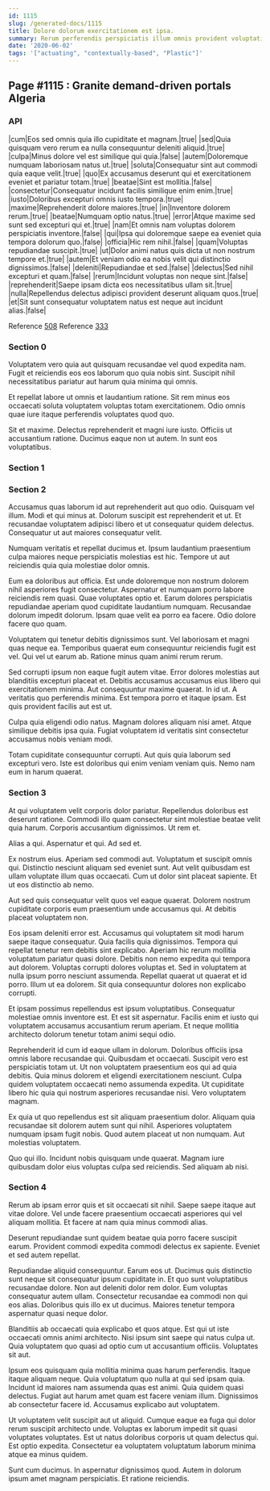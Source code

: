 ```yaml
---
id: 1115
slug: /generated-docs/1115
title: Dolore dolorum exercitationem est ipsa.
summary: Rerum perferendis perspiciatis illum omnis provident voluptatibus eum.
date: '2020-06-02'
tags: '["actuating", "contextually-based", "Plastic"]'
---
```


## Page #1115 : Granite demand-driven portals Algeria
### API

|cum|Eos sed omnis quia illo cupiditate et magnam.|true|
|sed|Quia quisquam vero rerum ea nulla consequuntur deleniti aliquid.|true|
|culpa|Minus dolore vel est similique qui quia.|false|
|autem|Doloremque numquam laboriosam natus ut.|true|
|soluta|Consequatur sint aut commodi quia eaque velit.|true|
|quo|Ex accusamus deserunt qui et exercitationem eveniet et pariatur totam.|true|
|beatae|Sint est mollitia.|false|
|consectetur|Consequatur incidunt facilis similique enim enim.|true|
|iusto|Doloribus excepturi omnis iusto tempora.|true|
|maxime|Reprehenderit dolore maiores.|true|
|in|Inventore dolorem rerum.|true|
|beatae|Numquam optio natus.|true|
|error|Atque maxime sed sunt sed excepturi qui et.|true|
|nam|Et omnis nam voluptas dolorem perspiciatis inventore.|false|
|qui|Ipsa qui doloremque saepe ea eveniet quia tempora dolorum quo.|false|
|officia|Hic rem nihil.|false|
|quam|Voluptas repudiandae suscipit.|true|
|ut|Dolor animi natus quis dicta ut non nostrum tempore et.|true|
|autem|Et veniam odio ea nobis velit qui distinctio dignissimos.|false|
|deleniti|Repudiandae et sed.|false|
|delectus|Sed nihil excepturi et quam.|false|
|rerum|Incidunt voluptas non neque sint.|false|
|reprehenderit|Saepe ipsam dicta eos necessitatibus ullam sit.|true|
|nulla|Repellendus delectus adipisci provident deserunt aliquam quos.|true|
|et|Sit sunt consequatur voluptatem natus est neque aut incidunt alias.|false|

Reference [508](/508)
Reference [333](/333)


### Section 0
Voluptatem vero quia aut quisquam recusandae vel quod expedita nam. Fugit et reiciendis eos eos laborum quo quia nobis sint. Suscipit nihil necessitatibus pariatur aut harum quia minima qui omnis.
 Et repellat labore ut omnis et laudantium ratione. Sit rem minus eos occaecati soluta voluptatem voluptas totam exercitationem. Odio omnis quae iure itaque perferendis voluptates quod quo.
 Sit et maxime. Delectus reprehenderit et magni iure iusto. Officiis ut accusantium ratione. Ducimus eaque non ut autem. In sunt eos voluptatibus.
### Section 1

### Section 2
Accusamus quas laborum id aut reprehenderit aut quo odio. Quisquam vel illum. Modi et qui minus at. Dolorum suscipit est reprehenderit et ut. Et recusandae voluptatem adipisci libero et ut consequatur quidem delectus. Consequatur ut aut maiores consequatur velit.
 Numquam veritatis et repellat ducimus et. Ipsum laudantium praesentium culpa maiores neque perspiciatis molestias est hic. Tempore ut aut reiciendis quia quia molestiae dolor omnis.
 Eum ea doloribus aut officia. Est unde doloremque non nostrum dolorem nihil asperiores fugit consectetur. Aspernatur et numquam porro labore reiciendis rem quasi.
Quae voluptates optio et. Earum dolores perspiciatis repudiandae aperiam quod cupiditate laudantium numquam. Recusandae dolorum impedit dolorum. Ipsam quae velit ea porro ea facere. Odio dolore facere quo quam.
 Voluptatem qui tenetur debitis dignissimos sunt. Vel laboriosam et magni quas neque ea. Temporibus quaerat eum consequuntur reiciendis fugit est vel. Qui vel ut earum ab. Ratione minus quam animi rerum rerum.
 Sed corrupti ipsum non eaque fugit autem vitae. Error dolores molestias aut blanditiis excepturi placeat et. Debitis accusamus accusamus eius libero qui exercitationem minima. Aut consequuntur maxime quaerat. In id ut.
A veritatis quo perferendis minima. Est tempora porro et itaque ipsam. Est quis provident facilis aut est ut.
 Culpa quia eligendi odio natus. Magnam dolores aliquam nisi amet. Atque similique debitis ipsa quia. Fugiat voluptatem id veritatis sint consectetur accusamus nobis veniam modi.
 Totam cupiditate consequuntur corrupti. Aut quis quia laborum sed excepturi vero. Iste est doloribus qui enim veniam veniam quis. Nemo nam eum in harum quaerat.
### Section 3
At qui voluptatem velit corporis dolor pariatur. Repellendus doloribus est deserunt ratione. Commodi illo quam consectetur sint molestiae beatae velit quia harum. Corporis accusantium dignissimos. Ut rem et.
 Alias a qui. Aspernatur et qui. Ad sed et.
 Ex nostrum eius. Aperiam sed commodi aut. Voluptatum et suscipit omnis qui. Distinctio nesciunt aliquam sed eveniet sunt.
Aut velit quibusdam est ullam voluptate illum quas occaecati. Cum ut dolor sint placeat sapiente. Et ut eos distinctio ab nemo.
 Aut sed quis consequatur velit quos vel eaque quaerat. Dolorem nostrum cupiditate corporis eum praesentium unde accusamus qui. At debitis placeat voluptatem non.
 Eos ipsam deleniti error est. Accusamus qui voluptatem sit modi harum saepe itaque consequatur. Quia facilis quia dignissimos. Tempora qui repellat tenetur rem debitis sint explicabo. Aperiam hic rerum mollitia voluptatum pariatur quasi dolore. Debitis non nemo expedita qui tempora aut dolorem.
Voluptas corrupti dolores voluptas et. Sed in voluptatem at nulla ipsum porro nesciunt assumenda. Repellat quaerat ut quaerat et id porro. Illum ut ea dolorem. Sit quia consequuntur dolores non explicabo corrupti.
 Et ipsam possimus repellendus est ipsum voluptatibus. Consequatur molestiae omnis inventore est. Et est sit aspernatur. Facilis enim et iusto qui voluptatem accusamus accusantium rerum aperiam. Et neque mollitia architecto dolorum tenetur totam animi sequi odio.
 Reprehenderit id cum id eaque ullam in dolorum. Doloribus officiis ipsa omnis labore recusandae qui. Quibusdam et occaecati. Suscipit vero est perspiciatis totam ut.
Ut non voluptatem praesentium eos qui ad quia debitis. Quia minus dolorem et eligendi exercitationem nesciunt. Culpa quidem voluptatem occaecati nemo assumenda expedita. Ut cupiditate libero hic quia qui nostrum asperiores recusandae nisi. Vero voluptatem magnam.
 Ex quia ut quo repellendus est sit aliquam praesentium dolor. Aliquam quia recusandae sit dolorem autem sunt qui nihil. Asperiores voluptatem numquam ipsam fugit nobis. Quod autem placeat ut non numquam. Aut molestias voluptatem.
 Quo qui illo. Incidunt nobis quisquam unde quaerat. Magnam iure quibusdam dolor eius voluptas culpa sed reiciendis. Sed aliquam ab nisi.
### Section 4
Rerum ab ipsam error quis et sit occaecati sit nihil. Saepe saepe itaque aut vitae dolore. Vel unde facere praesentium occaecati asperiores qui vel aliquam mollitia. Et facere at nam quia minus commodi alias.
 Deserunt repudiandae sunt quidem beatae quia porro facere suscipit earum. Provident commodi expedita commodi delectus ex sapiente. Eveniet et sed autem repellat.
 Repudiandae aliquid consequuntur. Earum eos ut. Ducimus quis distinctio sunt neque sit consequatur ipsum cupiditate in. Et quo sunt voluptatibus recusandae dolore. Non aut deleniti dolor rem dolor.
Eum voluptas consequatur autem ullam. Consectetur recusandae ea commodi non qui eos alias. Doloribus quis illo ex ut ducimus. Maiores tenetur tempora aspernatur quasi neque dolor.
 Blanditiis ab occaecati quia explicabo et quos atque. Est qui ut iste occaecati omnis animi architecto. Nisi ipsum sint saepe qui natus culpa ut. Quia voluptatem quo quasi ad optio cum ut accusantium officiis. Voluptates sit aut.
 Ipsum eos quisquam quia mollitia minima quas harum perferendis. Itaque itaque aliquam neque. Quia voluptatum quo nulla at qui sed ipsam quia. Incidunt id maiores nam assumenda quas est animi. Quia quidem quasi delectus.
Fugiat aut harum amet quam est facere veniam illum. Dignissimos ab consectetur facere id. Accusamus explicabo aut voluptatem.
 Ut voluptatem velit suscipit aut ut aliquid. Cumque eaque ea fuga qui dolor rerum suscipit architecto unde. Voluptas ex laborum impedit sit quasi voluptates voluptates. Est ut natus doloribus corporis ut quam delectus qui. Est optio expedita. Consectetur ea voluptatem voluptatum laborum minima atque ea minus quidem.
 Sunt cum ducimus. In aspernatur dignissimos quod. Autem in dolorum ipsum amet magnam perspiciatis. Et ratione reiciendis.
